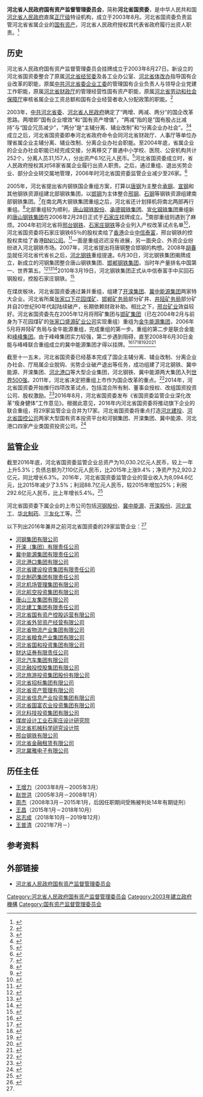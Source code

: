 {{Infobox PRCG
|机构名称=河北省人民政府<br />国有资产监督管理委员会
|职位1=主任
|人员1=[[王普清|王普清]]
|成立时间=2003年8月
|上级机构=[[河北省人民政府|河北省人民政府]]
|机构类型=[[河北省人民政府直属特设机构|河北省人民政府直属特设机构]]
|行政级别=正地厅级
|地址1 = [[河北省|河北省]][[石家庄市|石家庄市]]裕华东路45号
|官网 = {{URL|hbsa.hebei.gov.cn}}
}}
'''河北省人民政府国有资产监督管理委员会'''，简称'''河北省国资委'''，是中华人民共和国[[河北省人民政府|河北省人民政府]]直属[[正厅级|正厅级]]特设机构，成立于2003年8月。河北省国资委负责监管河北省省属企业的[[国有资产|国有资产]]，河北省人民政府授权其代表省政府履行出资人职责。<ref>{{cite web|title=河北省国资委在京津冀三省市交流合作座谈会上的讲话|url=http://www.clii.com.cn/zhuantixinwen/jjj/hywj/201702/t20170220_3903614.html|website=中国轻工业网|accessdate=2017-03-17|ref=clii|archive-date=2017-03-19|archive-url=https://web.archive.org/web/20170319110814/http://www.clii.com.cn/zhuantixinwen/jjj/hywj/201702/t20170220_3903614.html|dead-url=no}}</ref>

== 历史 ==
河北省人民政府国有资产监督管理委员会挂牌成立于2003年8月27日。新设立的河北省国资委整合了原属[[河北省经贸委|河北省经贸委]]及各工业办公室、[[河北省体改办|河北省体改办]]指导国有企业改革的职能，原属[[中共河北省委企业工委|中共河北省委企业工委]]的管理国有企业负责人与领导企业党建工作职能，原属[[河北省财政厅|河北省财政厅]]的管理经营性国有资产职能，原属[[河北省劳动和社会保障厅|河北省劳动和社会保障厅]]审核省属企业工资总额和国有企业经营者收入分配政策的职能。<ref>{{cite news|title=河北省国资委、发改委正式运行|work=中国化工报|date=2003-09-11}}</ref>

2003年，[[中共河北省委|中共河北省委]]、[[河北省人民政府|河北省人民政府]]确定了“两增、两减、两分”的国企改革思路。两增即“国有企业增效”和“国有资产增值”，“两减”指的是“国有股占比减持”与“国企冗员减少”，“两分”是“主辅分离、辅业改制”和“分离企业办社会”。<ref>{{cite news|title=河北国资委辩证改革妙解国企难题|url=http://finance.sina.com.cn/g/20050301/20191394295.shtml|accessdate=2017-03-23|agency=工人日报企业周刊|date=2005-03-01|archive-date=2017-03-25|archive-url=https://web.archive.org/web/20170325202612/http://finance.sina.com.cn/g/20050301/20191394295.shtml|dead-url=no}}</ref><ref>{{cite web|title=中共河北省委、河北省人民政府 关于加快推进国有企业改革的指导意见|url=http://www.zjkgzw.gov.cn/zcfg/cpc-hebei-provincial-committee-hebei-province-peoples-government-on-the-reform-of-state-enterprises-to-accelerate-the-guidance.html|website=张家口市国有资产监督管理委员会|accessdate=2017-03-23|archive-url=https://web.archive.org/web/20170807192551/http://www.zjkgzw.gov.cn/zcfg/cpc-hebei-provincial-committee-hebei-province-peoples-government-on-the-reform-of-state-enterprises-to-accelerate-the-guidance.html|archive-date=2017-08-07|dead-url=yes}}</ref>成立之后，河北省国资委即奉河北省政府命令会同河北省财政厅、人事厅等单位办理省属企业主辅分离、辅业改制、分离企业办社会职能。至2004年底，省属企业的企业办社会职能已经完成交接，分离移交了普通中小学校、医院、公安机构共计252个，分离人员31,157人，分出资产6.1亿元人民币。<ref>{{cite book|editor=中国经济体制改革研究会|title=与改革同行 体改战线亲历者回忆|date=2013-07|publisher=社会科学文献出版社|location=北京|isbn=978-7-5097-4754-4|page=342-343}}</ref>河北省国资委成立时，省人民政府授权其对58家省属企业履行出资人职责。之后，通过重组、退出劣势企业、部分企业转交属地管理，2006年时河北省国资委监管企业减少至26家。<ref>{{cite book|editor=童志云|title=云南发展研究 2007|date=2009-01|publisher=昆明|location=云南科技出版社|isbn=978-7-5416-3100-9|page=543|chapter=河北、四川两省国有资产监督调研}}</ref>

2005年，河北省提出省内钢铁国企重组方案，打算以[[唐钢|唐钢]]为主整合[[承钢|承钢]]、[[宣钢|宣钢]]和其他钢铁资源组建北部钢铁集团，以[[邯钢|邯钢]]为主体整合[[邢钢|邢钢]]、[[石钢|石钢]]等钢铁资源组建南部钢铁集团。<ref>{{cite news|title=河北省六大钢厂将整合为两大集团|url=http://news.sina.com.cn/s/2005-05-26/10585994303s.shtml|accessdate=2017-03-23|work=燕赵晚报|date=2005-05-26|archive-date=2017-03-25|archive-url=https://web.archive.org/web/20170325201909/http://news.sina.com.cn/s/2005-05-26/10585994303s.shtml|dead-url=no}}</ref>在南北两大钢铁集团重组之后，河北省还计划择机将南北两部再行重组。<ref>{{cite news|title=北部新唐钢集团本月挂牌 南部方案遭遇破产|url=http://finance.sina.com.cn/chanjing/b/20051116/14302124021.shtml|accessdate=2017-03-23|work=21世纪经济报道|date=2005-11-16|archive-date=2017-03-25|archive-url=https://web.archive.org/web/20170325203107/http://finance.sina.com.cn/chanjing/b/20051116/14302124021.shtml|dead-url=no}}</ref>北部重组较为顺利，[[唐山钢铁股份|唐山钢铁股份]]、[[承德钢铁集团|承德钢铁集团]]、[[宣化钢铁集团|宣化钢铁集团]]重组新的[[唐山钢铁集团|唐山钢铁集团]]在2006年2月28日正式于[[石家庄|石家庄]]挂牌成立。<ref>{{cite news|title=唐钢集团公司正式挂牌|url=http://finance.sina.com.cn/roll/20060228/2207572964.shtml|accessdate=2017-03-23|work=新华网|date=2006-02-28|archive-date=2017-03-25|archive-url=https://web.archive.org/web/20170325202849/http://finance.sina.com.cn/roll/20060228/2207572964.shtml|dead-url=no}}</ref>南部重组则遇到了麻烦。2004年初河北省将[[邢台钢铁|邢台钢铁]]、[[石家庄钢铁|石家庄钢铁]]等企业列入产权改革试点名单<ref>{{cite news|title=上千企业集体变脸 河北国有资产改革猛然提速|url=http://biz.163.com/41113/2/152O7QB400020QC3.html|accessdate=2017-03-25|work=经济观察报|date=2004-11-13|archive-date=2017-03-25|archive-url=https://web.archive.org/web/20170325202414/http://biz.163.com/41113/2/152O7QB400020QC3.html|dead-url=no}}</ref>，河北省国资委将石家庄钢铁65％的股权卖给了[[香港|香港]]企业[[中信泰富|中信泰富]]，邢台钢铁的控股权卖给了香港[[BNI公司|BNI公司]]。<ref>{{cite news|title=中信泰富将石钢收入囊中 打乱河北钢铁重组进程|url=http://finance.sina.com.cn/g/20050717/09041805145.shtml|accessdate=2017-03-23|agency=经济观察报|date=2005-07-17|archive-date=2017-03-25|archive-url=https://web.archive.org/web/20170325203245/http://finance.sina.com.cn/g/20050717/09041805145.shtml|dead-url=no}}</ref>一面是重组迟迟没有进展，另一面央企、外资企业纷纷进入河北钢铁市场。2007年，河北省提出将唐钢整合邯钢的构想。2008年[[胡春华|胡春华]]就任河北省代省长之后，[[河北钢铁|河北钢铁]]重组提速。6月30日，河北钢铁集团揭牌成立，新成立的河钢集团整合唐山钢铁集团、[[邯郸钢铁集团|邯郸钢铁集团]]，当时年产量排名中国第一、世界第五。<ref>{{cite news|title=河北钢铁集团倡导者细说重组“台前幕后”|url=http://finance.qq.com/a/20080612/002345.htm|accessdate=2017-03-23|work=新华网|date=2008-06-12|archive-date=2017-03-25|archive-url=https://web.archive.org/web/20170325202705/http://finance.qq.com/a/20080612/002345.htm|dead-url=no}}</ref><ref>{{cite news|title=中国最大钢铁公司河北钢铁集团诞生记|url=http://stock.jrj.com.cn/2008/06/201658915690.shtml|accessdate=2017-03-23|work=财富时报|date=2008-06-20|archive-date=2016-03-05|archive-url=https://web.archive.org/web/20160305025753/http://stock.jrj.com.cn/2008/06/201658915690.shtml|dead-url=no}}</ref><ref>{{cite news|title=河北钢铁集团揭牌成立 产量跻身国内第一世界第五|url=http://www.china.com.cn/news/txt/2008-06/30/content_15910617.htm|accessdate=2017-03-23|work=新华网|date=2008-06-30|archive-date=2017-03-25|archive-url=https://web.archive.org/web/20170325203051/http://www.china.com.cn/news/txt/2008-06/30/content_15910617.htm|dead-url=no}}</ref>2010年3月19日，河北钢铁集团正式从中信泰富手中买回石钢股权，控股石家庄钢铁。<ref>{{cite news|title=河北钢铁集团控股石钢 19亿元收购石钢80%股权|url=http://news.hexun.com/2010-03-23/123079750.html|accessdate=2017-03-23|work=燕赵都市报|date=2010-03-23|archive-date=2017-03-25|archive-url=https://web.archive.org/web/20170325203601/http://news.hexun.com/2010-03-23/123079750.html|dead-url=no}}</ref>

在煤炭板块，河北省国资委通过兼并重组，组建了[[开滦集团|开滦集团]]、[[冀中能源集团|冀中能源集团]]两家特大企业。河北省所属[[张家口|张家口]][[下花园煤矿|下花园煤矿]]、[[邯郸矿务局|邯郸矿务局]]部分矿井、[[井陉矿务局|井陉矿务局]]部分矿井自20世纪90年代起陆续破产，长期依赖财政补助。相比之下，[[邢台矿业|邢台矿业]]效益较好。河北省国资委先在2005年12月将邢矿集团与[[邯矿集团|邯矿集团]]（已在2004年2月与前身为下花园煤矿的[[张家口盛源矿业公司|张家口盛源矿业公司]]实现重组）重组为[[金牛能源集团|金牛能源集团]]，2006年5月将井陉矿务局与金牛能源重组，完成重组的第一步。重组的第二步是联合金能和[[峰峰集团|峰峰集团]]。由于峰峰集团实力较强，第二步遇到阻碍，直至2008年6月30日金能与峰峰联合重组成立的冀中能源集团才得以挂牌。<ref>{{cite news|title=河北金能和峰峰集团将重组为冀中能源集团|url=http://news.qq.com/a/20080619/000083.htm|accessdate=2017-03-23|work=京华时报|date=2008-06-19|archive-date=2017-03-25|archive-url=https://web.archive.org/web/20170325202337/http://news.qq.com/a/20080619/000083.htm|dead-url=no}}</ref><ref>{{cite news|title=聚焦国企改革：邯矿集团3次跨区重组总资产超33亿元|url=http://news.sina.com.cn/o/2004-10-17/13053947364s.shtml|accessdate=2017-03-23|agency=新华网|date=2004-10-17|archive-date=2017-03-25|archive-url=https://web.archive.org/web/20170325202533/http://news.sina.com.cn/o/2004-10-17/13053947364s.shtml|dead-url=no}}</ref><ref>{{cite news|title=一个能源巨头是怎样诞生的--金能集团联合重组纪实|url=http://news.sina.com.cn/c/2006-12-18/092810800618s.shtml|accessdate=2017-03-23|work=河北日报|date=2006-12-18|archive-date=2017-03-25|archive-url=https://web.archive.org/web/20170325202322/http://news.sina.com.cn/c/2006-12-18/092810800618s.shtml|dead-url=no}}</ref><ref>{{cite news|title=还有坡要爬！山东“大煤炭”诞生尚需时日|url=http://finance.ifeng.com/roll/20091111/1450446.shtml|accessdate=2017-03-23|work=证券时报|date=2009-11-11|archive-date=2017-03-25|archive-url=https://web.archive.org/web/20170325203152/http://finance.ifeng.com/roll/20091111/1450446.shtml|dead-url=no}}</ref><ref>{{cite news|title=煤炭大省的尴尬 看河北煤炭产业重组|url=http://business.sohu.com/20080918/n259621376.shtml|accessdate=2017-03-23|work=中国经济时报|date=2008-09-18|archive-date=2017-03-26|archive-url=https://web.archive.org/web/20170326050348/http://business.sohu.com/20080918/n259621376.shtml|dead-url=no}}</ref><ref>{{cite news|title=冀中能源道破煤炭业重组天机|url=http://stock.sohu.com/20080822/n259130082.shtml|accessdate=2017-03-23|work=投资者报|date=2008-08-22|archive-url=https://web.archive.org/web/20170325202247/http://stock.sohu.com/20080822/n259130082.shtml|archive-date=2017-03-25|dead-url=yes}}</ref>

截至十一五末，河北省国资委已经基本完成了国企主辅分离、辅业改制、分离企业办社会、厅局属企业脱钩、劣势企业破产退出等任务，成功组建了河北钢铁、冀中能源、开滦集团、[[河北港口集团|河北港口]]等大型企业集团，河北钢铁、冀中能源两大集团入列[[世界500强|世界500强]]。2011年，河北省决定把重组上市作为国企改革的重点。<ref>{{cite news|title=河北省加快国企改革重组上市|url=http://www.xinhuanet.com/chinanews/2011-08/18/content_23491044.htm|accessdate=2017-03-25|work=河北日报|date=2011-08-18|archive-date=2017-03-25|archive-url=https://web.archive.org/web/20170325201415/http://www.xinhuanet.com/chinanews/2011-08/18/content_23491044.htm|dead-url=no}}</ref>2014年，河北省国资委开始推行四项改革试点，包括混合所有制、董事会授权、改组国资投资公司、股权激励。<ref>{{cite news|title=河北省属国企改革稳步推进|url=http://money.163.com/14/0917/01/A6AB8CFN00253B0H.html|accessdate=2017-03-25|work=中国证券报·中证网|date=2014-09-17|archive-url=https://web.archive.org/web/20170325205622/http://money.163.com/14/0917/01/A6AB8CFN00253B0H.html|archive-date=2017-03-25|dead-url=yes}}</ref>2016年8月，河北省国资委发布《省国资委监管企业深化改革“瘦身健体”工作意见》。根据此意见，2016年内河北省国资委将推动旗下企业的联合重组，将29家监管企业合并为17家。河北省国资委将重点打造[[河北建投|河北建投]]、[[河北省国控公司|河北省国控公司]]两家大型国有资本投资平台和河钢集团、开滦集团、冀中能源、河北港口四家产业类国资投资公司。<ref name="hebeirb">{{cite news|title=河北这29家国企将重组为17家 管理层级同步瘦身|url=http://hebei.sina.com.cn/news/m/2016-08-10/detail-ifxutfpc4954246.shtml|accessdate=2017-03-17|agency=河北日报|date=2016-08-10|archive-date=2017-03-19|archive-url=https://web.archive.org/web/20170319022452/http://hebei.sina.com.cn/news/m/2016-08-10/detail-ifxutfpc4954246.shtml|dead-url=no}}</ref>

== 监管企业 ==
截至2016年底，河北省国资委监管企业总资产为10,030.2亿元人民币，较上一年上升5.3%；负债总额为7,110亿元人民币，比2015年上涨9.4%；净资产为2,920.2亿元，同比增长6.3%。2016年，河北省国资委监管企业的营业收入为8,094.6亿元，比2015年减少了3.5%；利润88.7亿元人民币，较2015年增加25%；利税292.6亿元人民币，比上年增长5.4%。<ref>{{cite news|title=去年省国资委监管企业固定资产投资同比上升7%|url=http://www.hbsa.gov.cn/k/2017-02-04-273690.html|accessdate=2017-03-17|agency=河北经济日报|date=2017-01-25|deadurl=yes|archiveurl=https://web.archive.org/web/20170318083850/http://www.hbsa.gov.cn/k/2017-02-04-273690.html|archivedate=2017-03-18}}</ref>

河北省国资委下属企业的上市公司包括[[河钢股份|河钢股份]]、[[冀中能源股份|冀中能源]]、[[开滦股份|开滦股份]]、[[河北宣工|河北宣工]]、[[华北制药|华北制药]]、[[三友化工|三友化工]]等。<ref>{{cite news|title=河北国企改革提速 相关概念股可重点关注|url=http://stock.jrj.com.cn/hotstock/2016/02/25113020607481.shtml|accessdate=2017-03-18|agency=新华网|date=2016-02-25|archive-date=2017-03-19|archive-url=https://web.archive.org/web/20170319023627/http://stock.jrj.com.cn/hotstock/2016/02/25113020607481.shtml|dead-url=no}}</ref>

以下列出2016年兼并之前河北省国资委的29家监管企业：<ref name="hebeirb"/>
* [[河钢集团有限公司|河钢集团有限公司]]
* [[开滦（集团）有限责任公司|开滦（集团）有限责任公司]]
* [[冀中能源集团有限责任公司|冀中能源集团有限责任公司]]
* [[河北港口集团有限公司|河北港口集团有限公司]]
* [[河北省建设投资集团有限责任公司|河北省建设投资集团有限责任公司]]
* [[华北制药集团有限责任公司|华北制药集团有限责任公司]]
* [[河北机场管理集团有限公司|河北机场管理集团有限公司]]
* [[河北航空投资集团有限公司|河北航空投资集团有限公司]]
* [[唐山三友集团有限公司|唐山三友集团有限公司]]
* [[河北建工集团有限责任公司|河北建工集团有限责任公司]]
* [[河北省国有资产控股运营有限公司|河北省国有资产控股运营有限公司]]
* [[河北省外贸资产经营有限公司|河北省外贸资产经营有限公司]]
* [[河北省物流产业集团有限公司|河北省物流产业集团有限公司]]
* [[河北省粮食产业集团有限公司|河北省粮食产业集团有限公司]]
* [[河北省国和投资集团有限公司|河北省国和投资集团有限公司]]
* [[财达证券有限责任公司|财达证券有限责任公司]]
* [[河北汽车集团有限公司|河北汽车集团有限公司]]
* [[河北融投控股集团有限公司|河北融投控股集团有限公司]]
* [[河北旅游投资集团股份有限公司|河北旅游投资集团股份有限公司]]
* [[河北省招标集团有限公司|河北省招标集团有限公司]]
* [[河北省资产管理有限公司|河北省资产管理有限公司]]
* [[河北省信息产业投资集团有限公司|河北省信息产业投资集团有限公司]]
* [[河北省国富农业投资集团有限公司|河北省国富农业投资集团有限公司]]
* [[河北科技投资集团有限公司|河北科技投资集团有限公司]]
* [[煤炭设计工业石家庄设计研究院|煤炭设计工业石家庄设计研究院]]
* [[河北省机械科学研究设计院|河北省机械科学研究设计院]]
* [[邢台钢铁有限公司|邢台钢铁有限公司]]
* [[河北省金融租赁有限公司|河北省金融租赁有限公司]]
* [[河北冀雅电子有限公司|河北冀雅电子有限公司]]

== 历任主任 ==
* [[王增力|王增力]]（2003年8月－2005年3月）
* [[赵世洪|赵世洪]]（2005年3月－2008年1月）
* [[周杰_(河北官员)|周杰]]（2008年3月－2015年1月，后因任职期间受贿被判处14年有期徒刑）
* [[王昌_(河北)|王昌]]（2015年1月－2018年10月）
* [[呂志成|呂志成]]（2018年10月－2019年12月）
* [[王普清|王普清]]（2021年7月－）

== 参考资料 ==
{{reflist}}

== 外部链接 ==
* [http://www.hbsa.gov.cn/ 河北省人民政府国有资产监督管理委员会]{{Wayback|url=http://www.hbsa.gov.cn/ |date=20170116045042 }}

{{中华人民共和国各省级行政区|人民政府国有资产监督管理委员会|仅内地=yes}}

[[Category:河北省人民政府国有资产监督管理委员会|Category:河北省人民政府国有资产监督管理委员会]]
[[Category:2003年建立政府機構|Category:2003年建立政府機構]]
[[Category:国有资产监督管理委员会|Category:国有资产监督管理委员会]]